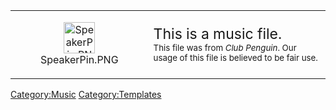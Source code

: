 <center>
{| width="50%" align="center" style="background: #848484; border: #585858 3px solid; {{roundy|20px}}"
|- align="center"
| width="40px" height="20px" align="center" style="background: clear; border: clear 3px solid; {{roundy|150px}}" | [[File:SpeakerPin.PNG|link=|50px]]
|<big><big>This is a music file.</big></big><br><small>This file was from ''Club Penguin''. Our usage of this file is believed to be fair use.</small>
|}</center>
<includeonly>[[Category:Music]]</includeonly>
<noinclude>[[Category:Templates]]</noinclude>
